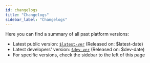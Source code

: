 ```yaml
---
id: changelogs
title: "Changelogs"
sidebar_label: "Changelogs"
---
```


Here you can find a summary of all past platform versions:
* Latest public version: [`$latest-ver`](changelogs/$latest-path/$latest-ver) (Released on: $latest-date)
* Latest developers' version: [`$dev-ver`](changelogs/$dev-path/$dev-ver) (Released on: $dev-date)
* For specific versions, check the sidebar to the left of this page